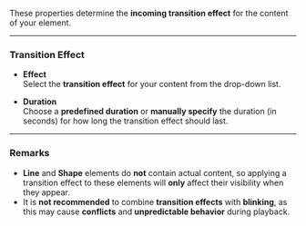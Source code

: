 
These properties determine the **incoming transition effect** for the content of your element.

---

### **Transition Effect**

- **Effect**  
  Select the **transition effect** for your content from the drop-down list.

- **Duration**  
  Choose a **predefined duration** or **manually specify** the duration (in seconds) for how long the transition effect should last.

---

### **Remarks**

- **Line** and **Shape** elements do **not** contain actual content, so applying a transition effect to these elements will **only** affect their visibility when they appear.
- It is **not recommended** to combine **transition effects** with **blinking**, as this may cause **conflicts** and **unpredictable behavior** during playback.
